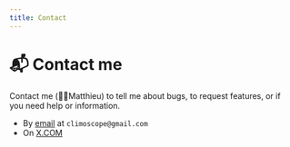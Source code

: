 ```yaml
---
title: Contact
---
```


# 📬 Contact me

Contact me (🙋‍♂️Matthieu) to tell me about bugs, to request features, or if you need help or information.

- By [email](mailto:climoscope@gmail.com) at `climoscope@gmail.com`
- On [X.COM](https://x.com/climoscope)

